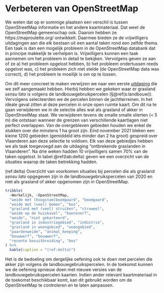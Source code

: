 # Verbeteren van OpenStreetMap

We weten dat op er sommige plaatsen een verschil is tussen OpenStreetMap informatie en het andere kaartmateriaal.
Dat weet de OpenStreetMap gemeenschap ook.
Daarom hebben ze https://maproulette.org/ ontwikkelt.
Daarmee bieden ze de vrijwilligers uitdagingen aan die elk bestaan uit een aantal taken rond een zelfde thema.
Een taak is dan een mogelijk probleem in de OpenStreetMap databank dat in principe makkelijk te verhelpen is.
Vrijwilligers kunnen een taak aannemen om het probleem in detail te bekijken.
Vervolgens geven ze aan of ze a) het probleem opgelost hebben, b) het probleem ondertussen reeds opgelost was, c) het probleem zich niet stelde (de OpenStreetMap data was correct), d) het probleem te moeilijk is om op te lossen.

Om dit meer concreet te maken verwijzen we naar een eerste [uitdaging](https://maproulette.org/browse/challenges/23674) die we zelf aangemaakt hebben.
Hierbij hebben we gekeken waar er grasland _sensu lato_ is volgens de landbouwgebruikpercelen (§\@ref(s:landbouw)).
Vervolgens selecteerden we de percelen binnen de jachtterreinen.
In het ideale geval zitten al deze percelen in onze open ruimte kaart.
Om dit na te gaan verwijderen we in de selectie alles wat als grasland of akker in OpenStreetMap staat.
We verwijderen tevens de smalle smalle slierten (< 5 m) die ontstaan wanneer de grenzen van verschillende kaartlagen niet perfect overlappen.
Van de overgebleven gebieden houden we enkel de stukken over die minstens 1 ha groot zijn.
Eind november 2021 bleken een kleine 1200 gebieden (gemiddeld iets minder dan 2 ha groot) gespreid over Vlaanderen aan deze selectie te voldoen.
Elk van deze gebiedjes hebben we als taak toegevoegd aan de uitdaging "ontbrekende graslanden in Vlaanderen".
Na drie weken hadden 10 vrijwilligers samen 70% van de taken opgelost.
In tabel \@ref(tab:delta) geven we een overzicht van de situaties waarop de taken betrekking hadden.

(ref:delta) Overzicht van voorkomen situaties bij percelen die als grasland _sensu lato_ opgegeven zijn in de landbouwgebruikspercelen van 2020 en niet als grasland of akker opgenomen zijn in OpenStreetMap.

```r
tribble(
  ~Werkelijk, ~OpenStreetMap,
  "weide met (hoogstam)boomgaard", "boomgaard",
  "weide met (veel) bomen", "bos",
  "grasland met (veel) struiken", "struweel",
  "weide op de huiskavel", "boerenerf",
  "weide", "niet gekarteerd",
  "grasland in industriegebied", "industrie",
  "grasland in woongebied", "woongebied",
  "paardenweide", "animal_keeping",
  "bouwwerf", "bouwwerf",
  "recente bosuitbreiding", "bos"
) %>%
  kable(caption = "(ref:delta)")
```

Het is de bedoeling om dergelijke oefening ook te doen met percelen die akker zijn volgens de landbouwgebruikspercelen.
In de toekomst kunnen we de oefening opnieuw doen met nieuwe versies van de landbouwgebruikspercelen kaarten.
Indien ander relevant kaartmateriaal in de toekomst beschikbaar komt, kan dit gebruikt worden om de OpenStreetMap te controleren en te laten aanpassen.
